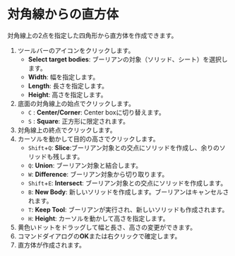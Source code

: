 

# 対角線からの直方体

対角線上の2点を指定した四角形から直方体を作成できます。

<KinouGaiyou shortcut='Shift+B' command='Corner Box' button='ツールバー' />

1. ツールバーのアイコンをクリックします。
   - **Select target bodies**: ブーリアンの対象（ソリッド、シート）を選択します。
   - **Width**: 幅を指定します。
   - **Length**: 長さを指定します。
   - **Height**: 高さを指定します。
2. 底面の対角線上の始点でクリックします。
   - `C` : **Center/Corner**: Center boxに切り替えます。
   - `S` : **Square**: 正方形に限定されます。
3. 対角線上の終点でクリックします。
4. カーソルを動かして目的の高さでクリックします。
   - `Shift`+`Q`: **Slice**:ブーリアン対象との交点にソリッドを作成し、余りのソリッドも残します。
   - `Q`: **Union**: ブーリアン対象と結合します。
   - `W`: **Difference**: ブーリアン対象から切り取ります。
   - `Shift`+`E`: **Intersect**: ブーリアン対象との交点にソリッドを作成します。
   - `B`: **New Body**: 新しいソリッドを作成します。ブーリアンはキャンセルされます。
   - `T`: **Keep Tool**: ブーリアンが実行され、新しいソリッドも作成されます。
   - `H`: **Height**: カーソルを動かして高さを指定します。
5. 黄色いドットをドラッグして幅と長さ、高さの変更ができます。
6. コマンドダイアログの**OK**または右クリックで確定します。
7. 直方体が作成されます。

